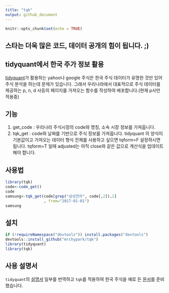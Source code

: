 ```yaml
---
title: "tqk"
output: github_document
---
```


```r
knitr::opts_chunk$set(echo = TRUE)
```

## 스타는 더욱 많은 코드, 데이터 공개의 힘이 됩니다. ;)

## tidyquant에서 한국 주가 정보 활용
[tidyquant][1]가 활용하는 yahoo나 google 주식은 한국 주식 데이터가 유명한 것만 있어 주식 분석을 하는데 문제가 있습니다. 그래서 우리나라에서 대표적으로 주식 데이터를 제공하는 p, n, d 사등의 페이지를 가져오는 함수를 작성하여 배포합니다.(현재 p사만 적용중)

## 기능
1. get_code : 우리나라 주식시장의 code와 명칭, 소속 시장 정보를 가져옵니다.
1. tqk_get  : code와 날짜를 기반으로 주식 정보를 가져옵니다. tidyquant 의 양식이 기본값이고 가져오는 데이터 형식 전체를 사용하고 싶으면 tqform=F 설정하시면 됩니다. tqform=T 일때 adjusted는 아직 close와 같은 값으로 계산식을 업데이트 해야 합니다.

## 사용법

```r
library(tqk)
code<-code_get()
code
samsung<-tqk_get(code[grep("삼성전자", code[,2]),1]
                 , from="2017-01-01")
samsung
```

## 설치
```r
if (!requireNamespace("devtools")) install.packages("devtools")
devtools::install_github("mrchypark/tqk")
library(tidyquant)
library(tqk)
```

## 사용 설명서

`tidyquant`의 [설명서][3] 일부를 번역하고 `tqk`를 적용하여 한국 주식을 예로 든 [문서][2]를 준비 했습니다.

[1]: https://github.com/business-science/tidyquant
[2]: https://mrchypark.github.io/tqk/tidyquant-with-tqk.html
[3]: https://github.com/business-science/tidyquant
